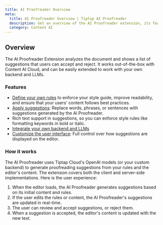 ```yaml
---
title: AI Proofreader Overview
meta:
  title: AI Proofreader Overview | Tiptap AI Proofreader
  description: Get an overview of the AI Proofreader extension, its features, and how it works.
  category: Content AI
---
```



## Overview

The AI Proofreader Extension analyzes the document and shows a list of suggestions that users can accept and reject. It works out-of-the-box with Content AI Cloud, and can be easily extended to work with your own backend and LLMs.

<CodeDemo isPro path="/Extensions/AiProofreader" />

### Features

- [Define your own rules](/content-ai/extensions/ai-proofreader/features/define-rules) to enforce your style guide, improve readability, and ensure that your users' content follows best practices.
- [Apply suggestions](/content-ai/extensions/ai-proofreader/features/apply-suggestions): Replace words, phrases, or sentences with suggestions generated by the Ai Proofreader.
- Rich text support in suggestions, so you can enforce style rules like formatting keywords in bold or italic.
- [Integrate your own backend and LLMs](/content-ai/extensions/ai-proofreader/integrate-your-own-llms)
- [Customize the user interface](/content-ai/extensions/ai-proofreader/features/display-suggestions): Full control over how suggestions are displayed on the editor.

### How it works

The AI Proofreader uses Tiptap Cloud's OpenAI models (or your custom backend) to generate proofreading suggestions from your rules and the editor's content. The extension covers both the client and server-side implementations. Here is the user experience:

1. When the editor loads, the AI Proofreader generates suggestions based on its initial content and rules.
2. If the user edits the rules or content, the AI Proofreader's suggestions are updated in real-time.
3. The user can review and accept suggestions, or reject them.
4. When a suggestion is accepted, the editor's content is updated with the new text.

